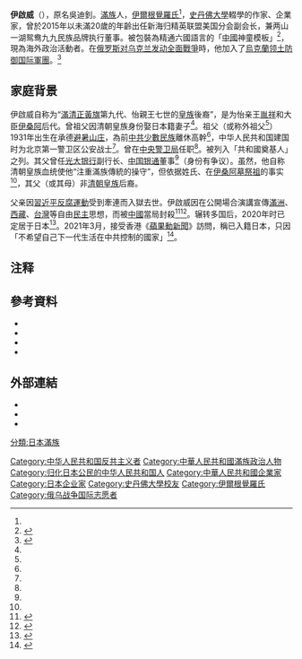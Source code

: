 {{多個問題|
{{Disputed}}
{{Refimprove|2022-06-09|time=2022-06-09}}
{{Contradict}}
}}
{{Hoax}}
{{Infobox officeholder
| name           = 伊啟威<br>Vinness. A. Ollervides
| sex            = 男
| image          = 
| nationality    ={{日本}}（2021年入籍<ref name=a4/>）
| date of birth  = {{birth date and age|1996|8|8}}
| place of birth = {{PRC}}
| allegiance = {{flagicon|UKR}}[[烏克蘭領土防衛國際戰隊|烏克蘭領土防衛國際軍團]]
| educate        = 
* [[史丹佛大學|史丹佛大學]]
}}
'''伊啟威'''（{{bd|1996年|8月8日}}），原名吳迪釗{{efn|2015年5月的报道称<ref name=a1/>，是因[[從母姓|從母姓]]改姓伊氏。亦有文章提及伊啟威祖父名字为伊某<ref name=a3/>。根据2021年《[[蘋果日報_(香港)|蘋果]]》报道<ref name=a4/>，其[[红三代|红三代]]身份源于他的外祖父。伊某或是他的外祖父。}}。[[滿族|滿族]]人，[[伊爾根覺羅氏|伊爾根覺羅氏]]<ref name=a2/>，[[史丹佛大學|史丹佛大學]]輟學的作家、企業家，曾於2015年以未滿20歲的年齡出任新海归精英联盟美国分会副会长，兼两山一湖鸳鸯九九民族品牌执行董事。被包裝為精通六國語言的「[[中國|中國]]神童模板」<ref name="a1">{{cite news |author1=搜狐 |title=昔日天才作家吴迪钊，已成 “领袖青年” 伊启威(组图) |url=http://roll.sohu.com/20150505/n412391580.shtml |date=2015-05-05 |accessdate=2021-02-17 |language=Zh-hans |archive-date=2021-01-31 |archive-url=https://web.archive.org/web/20210131071833/http://roll.sohu.com/20150505/n412391580.shtml |dead-url=no }}</ref>，現為海外政治活動者。在[[2022年俄羅斯入侵烏克蘭|俄罗斯对乌克兰发动全面戰爭]]時，他加入了[[乌克兰领土防卫国际战队|烏克蘭领土防御国际軍團]]。<ref>{{cite news |title=专访欲参加乌克兰外籍军团的华裔青年：这场战争是不对的！ |url=https://www.rfa.org/mandarin/yataibaodao/junshiwaijiao/wy-03152022114654.html |date=2022-03-16 |accessdate=2022-03-21 |language=Zh-hans |archive-date=2022-04-01 |archive-url=https://web.archive.org/web/20220401123601/https://www.rfa.org/mandarin/yataibaodao/junshiwaijiao/wy-03152022114654.html }}</ref>

==家庭背景==
伊啟威自称为“[[滿洲正黃旗|滿清正黃旗]]第九代、怡親王七世的[[清朝宗室|皇族]]後裔”，是为怡亲王[[胤祥|胤祥]]和大臣[[伊桑阿|伊桑阿]]后代。曾祖父因清朝皇族身份娶日本籍妻子{{link-ja|嵯峨氏|正親町三条家}}<ref name=a2/>。祖父（或称外祖父<ref name=a4/>）1931年出生在承德[[避暑山庄|避暑山庄]]，為前[[中共|中共]][[少數民族|少數民族]]離休高幹<ref name=a2/>，中华人民共和国建国时为北京第一警卫区公安战士<ref name=a3/>。曾在[[中央警卫局|中央警卫局]]任职<ref name=a4/>。被列入「共和國奠基人」之列{{efn|2020年相关原文<ref name=a2/>：伊啟威的今祖父如今已離世，他生前是有63年共產黨齡的離休高幹，更曾被前中共總理周恩來指名為「共和國奠基人」之列，載入中國史冊。[……]才得知祖父於1931出生在「大清」皇家園林承德避暑山莊，但兩年後該地就成了「滿洲國」承德市的領地[……]}}{{efn|2021年相关原文<ref name=a4/>：伊啟威透露自己是滿族人，外祖父在滿洲國長大，二戰後加入中共，1949年中共建政後，調入中央警衛局，負責保衛毛澤東等國家領導人。國務院旗下中國老齡問題全國委員會在1993年出版的《共和國奠基人‧青海卷》，曾以相片及文字記載其外祖父事跡，惟伊不願公開外祖父的名字[……]}}。其父曾任[[光大银行|光大银行]]副行长、[[中国银通|中国银通]]董事<ref name=a3/>（身份有争议{{efn|2021年相关原文<ref name=a4/>：伊啟威拒絕透露父親的名字，《[[蘋果日報_(香港)|蘋果]]》記者未能找到當年姓吳或伊的光大銀行副行長被捕的報導。對此伊堅稱：「我不會拿家人來亂說，只是本名不想公開，因為他還有其他事情[……]}}）。虽然，他自称清朝皇族血统使他“注重滿族傳統的操守”，但依据姓氏、在[[伊桑阿墓|伊桑阿墓]][[祭祖|祭祖]]的事实<ref name=a2/>，其父（或其母）非[[清朝宗室|清朝皇族]]后裔。

父亲因[[習近平|習近平]][[中共十八大以来的反腐败工作|反腐運動]]受到牽連而入獄去世。伊啟威因在公開場合演講宣傳[[滿洲|滿洲]]、[[西藏|西藏]]、[[台灣|台灣]]等自由[[民主|民主]]思想，而被[[中國|中國]]當局封殺<ref name="a2">{{cite news |author1=姜冠霖 |work=執行編輯：邱佑寧，核稿編輯：張翔一 |title=《末代皇帝》後裔的真實遭遇與認同掙扎：伊爾根覺羅．啟威與他的「滿洲夢」 |url=https://crossing.cw.com.tw/article/14202 |accessdate=2021-02-17 |agency=天下雜誌換日線 |quote=「後來知道曾祖父因為皇族的身份在滿洲國時和日本皇族聯姻後，我也常在想自己算是滿人、中國人還是日本人多一點？」伊啟威提及曾祖父的妻子，便是具日本皇族血統藤原北家的嵯峨氏[……]我相信今日中共政權的高壓壓迫，遲早有一天會讓中國境內，遭到和滿族同樣困境的『少數民族』們起身反抗，皇族血統給我更多的責任感，讓我感覺自己有必要注重滿族傳統的操守[……] |language=Zh-hant |archive-date=2020-12-11 |archive-url=https://web.archive.org/web/20201211042531/https://crossing.cw.com.tw/article/14202 |dead-url=no }}</ref><ref name="a3">{{cite news|title=漫長的贖罪：曾經的「神童、海歸」樣板，紅三代伊啟威為何不再信仰中國？|url=https://crossing.cw.com.tw/article/14249|date=2020-12-04|accessdate=2020-12-04|newspaper=《天下雜誌換日線》|language=Zh-hant|archive-date=2020-12-06|archive-url=https://web.archive.org/web/20201206160342/https://crossing.cw.com.tw/article/14249|dead-url=no}}</ref>。辗转多国后，2020年时已定居于日本<ref>{{cite news|title=【專訪】中共體制內紅三代反共心路歷程|url=https://www.epochtimes.com/b5/20/12/8/n12603159.htm|date=2020-12-09|accessdate=2020-02-17|newspaper=《大紀元》|language=Zh-hant|archive-date=2021-01-30|archive-url=https://web.archive.org/web/20210130162448/https://www.epochtimes.com/b5/20/12/8/n12603159.htm|dead-url=no}}</ref>。2021年3月，接受香港《[[蘋果日報_(香港)|蘋果動新聞]]》訪問，稱已入籍日本，只因「不希望自己下一代生活在中共控制的國家」<ref name="a4">{{Cite web|title=專訪滿族紅三代：曾是「中國天才」 不想與中國再有任何關係|url=https://tw.appledaily.com/international/20210307/JYBGWAA2XNGYNNDXG5XSMYNWRE/|date=2020-03-07|accessdate=2021-03-06|work=蘋果新聞網，蘋果日報|language=zh-tw|archive-date=2021-03-07|archive-url=https://web.archive.org/web/20210307114741/https://tw.appledaily.com/international/20210307/JYBGWAA2XNGYNNDXG5XSMYNWRE/}}</ref>。

== 注释 ==

{{notelist}}

== 參考資料 ==

{{reflist}}
*{{cite news|title=【獨家】紅三代揭武漢百億假黃金局中局|url=https://www.epochtimes.com/b5/20/10/25/n12500201.htm|language=zh-tw|accessdate=2020-10-26|newspaper=《大紀元》|archive-date=2020-11-30|archive-url=https://web.archive.org/web/20201130022725/https://www.epochtimes.com/b5/20/10/25/n12500201.htm|dead-url=no}}
*{{cite news|title=中國衝康川普？紅三代伊啓威爆：陸工廠偽造5百萬張美選票|url=https://www.setn.com/News.aspx?NewsID=860945|language=zh-tw|accessdate=2020-12-07|newspaper=《三立新聞》|archive-date=2020-12-07|archive-url=https://web.archive.org/web/20201207093010/https://www.setn.com/News.aspx?NewsID=860945|dead-url=no}}
*{{cite news|title=精華片段》老共忠誠黨員與紅三代皆反了?黃光芹:共產黨就是殭屍政黨!【突發琪想】20201211|url=https://www.youtube.com/watch?v=Is6yZiZzSeY|language=zh-tw|accessdate=2020-12-11|newspaper=《年代新聞突發琪想》|archive-date=2021-01-31|archive-url=https://web.archive.org/web/20210131144313/https://www.youtube.com/watch?v=Is6yZiZzSeY|dead-url=no}}
*{{cite news|title="黨"能載舟亦能覆舟! 紅三代捲"百億黃金局"黃金變黃銅? 紅色資本移轉海外幕後"操盤手"曝光...│王偊菁 呂捷主持│【攔捷新聞】|url=https://www.youtube.com/watch?v=ZN1NkUi07zA|language=zh-tw|accessdate=2020-12-08|newspaper=《三立新聞攔捷新聞》|archive-date=2021-02-01|archive-url=https://web.archive.org/web/20210201143701/https://www.youtube.com/watch?v=ZN1NkUi07zA|dead-url=no}}

== 外部連結 ==
*{{Instagram|vinnessaloysia}}
*{{facebook|RealVialoysia}}
*{{YouTube|c=UCkiEqZwHJw-Zni_gjfbFriQ}}

[[Category:中华人民共和国反共主义者|Category:中华人民共和国反共主义者]]
[[Category:中華人民共和國滿族政治人物|Category:中華人民共和國滿族政治人物]]
[[Category:归化日本公民的中华人民共和国人|Category:归化日本公民的中华人民共和国人]]
[[Category:中華人民共和國企業家|Category:中華人民共和國企業家]]
[[Category:日本企业家|Category:日本企业家]]
[[Category:史丹佛大學校友|Category:史丹佛大學校友]]
[[Category:伊爾根覺羅氏|Category:伊爾根覺羅氏]]
[[分類:日本滿族|分類:日本滿族]]
[[Category:俄乌战争国际志愿者|Category:俄乌战争国际志愿者]]